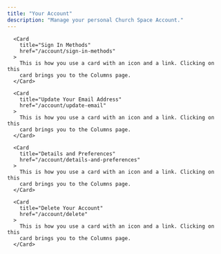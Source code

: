 ```yaml
---
title: "Your Account"
description: "Manage your personal Church Space Account."
---
```


<div className="w-full max-w-5xl mx-auto  ">
  <div className="grid grid-cols-1 gap-4 md:grid-cols-2 ">

      <Card
        title="Sign In Methods"
        href="/account/sign-in-methods"
      >
        This is how you use a card with an icon and a link. Clicking on this
        card brings you to the Columns page.
      </Card>

      <Card
        title="Update Your Email Address"
        href="/account/update-email"
      >
        This is how you use a card with an icon and a link. Clicking on this
        card brings you to the Columns page.
      </Card>

      <Card
        title="Details and Preferences"
        href="/account/details-and-preferences"
      >
        This is how you use a card with an icon and a link. Clicking on this
        card brings you to the Columns page.
      </Card>

      <Card
        title="Delete Your Account"
        href="/account/delete"
      >
        This is how you use a card with an icon and a link. Clicking on this
        card brings you to the Columns page.
      </Card>

  </div>
  <CTA />
</div>
